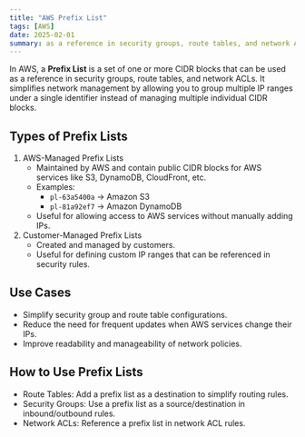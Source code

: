 ```yaml
---
title: "AWS Prefix List"
tags: [AWS]
date: 2025-02-01
summary: as a reference in security groups, route tables, and network ACLs.
---
```


In AWS, a **Prefix List** is a set of one or more CIDR blocks that can be used
as a reference in security groups, route tables, and network ACLs. It simplifies
network management by allowing you to group multiple IP ranges under a single
identifier instead of managing multiple individual CIDR blocks.

## Types of Prefix Lists

1. AWS-Managed Prefix Lists
   - Maintained by AWS and contain public CIDR blocks for AWS services like S3, DynamoDB, CloudFront, etc.
   - Examples:
     - `pl-63a5400a` → Amazon S3
     - `pl-81a92ef7` → Amazon DynamoDB
   - Useful for allowing access to AWS services without manually adding IPs.
2. Customer-Managed Prefix Lists
   - Created and managed by customers.
   - Useful for defining custom IP ranges that can be referenced in security rules.

## Use Cases

- Simplify security group and route table configurations.
- Reduce the need for frequent updates when AWS services change their IPs.
- Improve readability and manageability of network policies.

## How to Use Prefix Lists

- Route Tables: Add a prefix list as a destination to simplify routing rules.
- Security Groups: Use a prefix list as a source/destination in inbound/outbound rules.
- Network ACLs: Reference a prefix list in network ACL rules.
